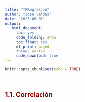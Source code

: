 ---
title: "TPRegresion"
author: "Jose Valdes"
date: "2023-06-05"
output:
   html_document:
     toc: yes
     code_folding: show
     toc_float: yes
     df_print: paged
     theme: united
     code_download: true
---

```{r setup, include=FALSE}
knitr::opts_chunk$set(echo = TRUE)
```

<br>

## <span style="color:darkred">1.1. Correlación</span>

<br>
